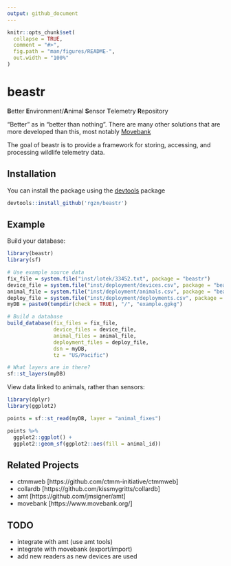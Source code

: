 ```yaml
---
output: github_document
---
```


<!-- README.md is generated from README.Rmd. Please edit that file -->

```r
knitr::opts_chunk$set(
  collapse = TRUE,
  comment = "#>",
  fig.path = "man/figures/README-",
  out.width = "100%"
)
```

# beastr

<!-- badges: start -->
<!-- badges: end -->

**B**etter **E**nvironment/**A**nimal **S**ensor **T**elemetry **R**epository

"Better" as in "better than nothing". There are many other solutions that are more
developed than this, most notably [Movebank](https://www.movebank.org/)

The goal of beastr is to provide a framework for storing, accessing, and processing
wildlife telemetry data. 

## Installation

You can install the package using the [devtools](https://devtools.r-lib.org/) package

```r
devtools::install_github('rgzn/beastr')
```

## Example

Build your database:

```r
library(beastr)
library(sf)

# Use example source data
fix_file = system.file("inst/lotek/33452.txt", package = "beastr")
device_file = system.file("inst/deployment/devices.csv", package = "beastr")
animal_file = system.file("inst/deployment/animals.csv", package = "beastr")
deploy_file = system.file("inst/deployment/deployments.csv", package = "beastr")
myDB = paste0(tempdir(check = TRUE), "/", "example.gpkg")

# Build a database
build_database(fix_files = fix_file,
               device_files = device_file,
               animal_files = animal_file,
               deployment_files = deploy_file,
               dsn = myDB,
               tz = "US/Pacific")

# What layers are in there?
sf::st_layers(myDB)
```

View data linked to animals, rather than sensors:

```r
library(dplyr)
library(ggplot2)

points = sf::st_read(myDB, layer = "animal_fixes")

points %>% 
  ggplot2::ggplot() + 
  ggplot2::geom_sf(ggplot2::aes(fill = animal_id))

```

## Related Projects

  - ctmmweb [https://github.com/ctmm-initiative/ctmmweb]
  - collardb [https://github.com/kissmygritts/collardb]
  - amt [https://github.com/jmsigner/amt]
  - movebank [https://www.movebank.org/]
  
##  TODO
  - integrate with amt (use amt tools)
  - integrate with movebank (export/import)
  - add new readers as new devices are used
